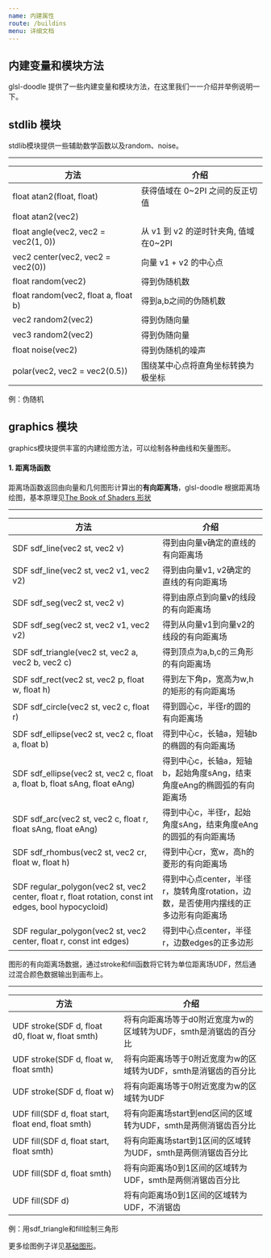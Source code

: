 ```yaml
---
name: 内建属性
route: /buildins
menu: 详细文档
---
```



<GitHub link="https://github.com/akira-cn/glsl-doodle"/>

<Nav/>

## 内建变量和模块方法

glsl-doodle 提供了一些内建变量和模块方法，在这里我们一一介绍并举例说明一下。

## stdlib 模块

stdlib模块提供一些辅助数学函数以及random、noise。

---

| 方法 | 介绍 |
| --- | --- |
| float atan2(float, float) | 获得值域在 0~2PI 之间的反正切值 |
| float atan2(vec2) | |
| float angle(vec2, vec2 = vec2(1, 0)) | 从 v1 到 v2 的逆时针夹角, 值域在0~2PI |
| vec2 center(vec2, vec2 = vec2(0)) | 向量 v1 + v2 的中心点 |
| float random(vec2) | 得到伪随机数 |
| float random(vec2, float a, float b) | 得到a,b之间的伪随机数 |
| vec2 random2(vec2) | 得到伪随向量 |
| vec3 random2(vec2) | 得到伪随向量 |
| float noise(vec2) | 得到伪随机的噪声 |
| polar(vec2, vec2 = vec2(0.5)) | 围绕某中心点将直角坐标转换为极坐标 |

例：伪随机

<DemoGround demoId="docs/random" height="396"></DemoGround>

## graphics 模块

graphics模块提供丰富的内建绘图方法，可以绘制各种曲线和矢量图形。

#### 1. 距离场函数

距离场函数返回由向量和几何图形计算出的**有向距离场**，glsl-doodle 根据距离场绘图，基本原理见[The Book of Shaders 形状](https://thebookofshaders.com/07/?lan=ch)

---

| 方法 | 介绍 |
| --- | --- |
| SDF sdf_line(vec2 st, vec2 v) | 得到由向量v确定的直线的有向距离场 |
| SDF sdf_line(vec2 st, vec2 v1, vec2 v2) | 得到由向量v1, v2确定的直线的有向距离场 |
| SDF sdf_seg(vec2 st, vec2 v) | 得到由原点到向量v的线段的有向距离场 |
| SDF sdf_seg(vec2 st, vec2 v1, vec2 v2) | 得到从向量v1到向量v2的线段的有向距离场 |
| SDF sdf_triangle(vec2 st, vec2 a, vec2 b, vec2 c) | 得到顶点为a,b,c的三角形的有向距离场 |
| SDF sdf_rect(vec2 st, vec2 p, float w, float h) | 得到左下角p，宽高为w,h的矩形的有向距离场 |
| SDF sdf_circle(vec2 st, vec2 c, float r) | 得到圆心c，半径r的圆的有向距离场 |
| SDF sdf_ellipse(vec2 st, vec2 c, float a, float b) | 得到中心c，长轴a，短轴b的椭圆的有向距离场 |
| SDF sdf_ellipse(vec2 st, vec2 c, float a, float b, float sAng, float eAng) | 得到中心c，长轴a，短轴b，起始角度sAng，结束角度eAng的椭圆弧的有向距离场 |
| SDF sdf_arc(vec2 st, vec2 c, float r, float sAng, float eAng) | 得到中心c，半径r，起始角度sAng，结束角度eAng的圆弧的有向距离场 |
| SDF sdf_rhombus(vec2 st, vec2 cr, float w, float h) | 得到中心cr，宽w，高h的菱形的有向距离场 |
| SDF regular_polygon(vec2 st, vec2 center, float r, float rotation, const int edges, bool hypocycloid) | 得到中心点center，半径r，旋转角度rotation，边数，是否使用内摆线的正多边形有向距离场 |
| SDF regular_polygon(vec2 st, vec2 center, float r, const int edges) | 得到中心点center，半径r，边数edges的正多边形 |

图形的有向距离场数据，通过stroke和fill函数将它转为单位距离场UDF，然后通过混合颜色数据输出到画布上。

---

| 方法 | 介绍 |
| --- | --- |
| UDF stroke(SDF d, float d0, float w, float smth) | 将有向距离场等于d0附近宽度为w的区域转为UDF，smth是消锯齿的百分比 |
| UDF stroke(SDF d, float w, float smth) | 将有向距离场等于0附近宽度为w的区域转为UDF，smth是消锯齿的百分比 |
| UDF stroke(SDF d, float w) | 将有向距离场等于0附近宽度为w的区域转为UDF |
| UDF fill(SDF d, float start, float end, float smth)  | 将有向距离场start到end区间的区域转为UDF，smth是两侧消锯齿百分比 |
| UDF fill(SDF d, float start, float smth) | 将有向距离场start到1区间的区域转为UDF，smth是两侧消锯齿百分比 |
| UDF fill(SDF d, float smth) | 将有向距离场0到1区间的区域转为UDF，smth是两侧消锯齿百分比 |
| UDF fill(SDF d) | 将有向距离场0到1区间的区域转为UDF，不消锯齿 |

例：用sdf_triangle和fill绘制三角形

<DemoGround demoId="docs/sdf_triangle" height="396"></DemoGround>

更多绘图例子详见[基础图形](/shape)。
